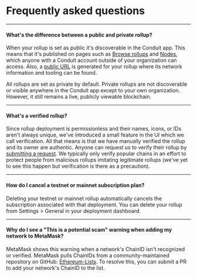 # Frequently asked questions

---

#### What's the difference between a public and private rollup?

When your rollup is set as public it's discoverable in the Conduit app. This means that it's published on pages such as [Browse rollups](https://app.conduit.xyz/browse-networks) and [Nodes](https://app.conduit.xyz/nodes), which anyone with a Conduit account outside of your organization can access. Also, a [public URL](https://app.conduit.xyz/published/view/zora-mainnet-0) is generated for your rollup where its network information and tooling can be found.

All rollups are set as private by default. Private rollups are not discoverable or visible anywhere in the Conduit app except to your own organization. However, it still remains a live, publicly viewable blockchain.

---

#### What's a verified rollup?

Since rollup deployment is permissionless and their names, icons, or IDs aren't always unique, we've introduced a small feature in the UI which we call verification. All that means is that we have manually verified the rollup and its owner are authentic. Anyone can request us to verify their rollup by [submitting a request](https://conduitxyz.typeform.com/to/UYTp17YT). We typically only verify popular chains in an effort to protect people from malicious rollups imitating legitimate rollups (we've yet to see this happen but verification is there as a precaution).

---

#### How do I cancel a testnet or mainnet subscription plan?

Deleting your testnet or mainnet rollup automatically cancels the subscription associated with that deployment. You can delete your rollup from Settings > General in your deployment dashboard.

---

#### Why do I see a "This is a potential scam" warning when adding my network to MetaMask?

MetaMask shows this warning when a network's ChainID isn't recognized or verified. MetaMask pulls ChainIDs from a community-maintained repository on GitHub: [Ethereum-Lists](https://github.com/ethereum-lists/chains). To resolve this, you can submit a PR to add your network's ChainID to the list.
